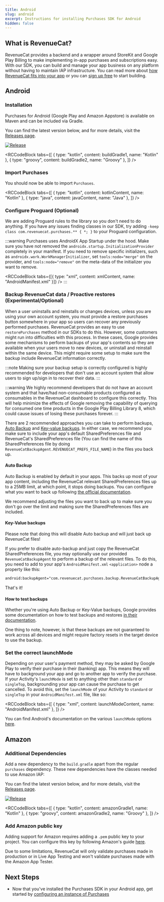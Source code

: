 ```yaml
---
title: Android
slug: android
excerpt: Instructions for installing Purchases SDK for Android
hidden: false
---
```


## What is RevenueCat?

RevenueCat provides a backend and a wrapper around StoreKit and Google Play Billing to make implementing in-app purchases and subscriptions easy. With our SDK, you can build and manage your app business on any platform without having to maintain IAP infrastructure. You can read more about [how RevenueCat fits into your app](https://www.revenuecat.com/blog/growth/where-does-revenuecat-fit-in-your-app/) or you can [sign up free](https://app.revenuecat.com/signup) to start building.

## Android

### Installation

Purchases for Android (Google Play and Amazon Appstore) is available on Maven and can be included via Gradle.

You can find the latest version below, and for more details, visit the [Releases page](https://github.com/RevenueCat/purchases-android/releases).

[![Release](https://img.shields.io/github/v/release/RevenueCat/purchases-android.svg?&style=flat)](https://github.com/RevenueCat/purchases-android/releases)


<RCCodeBlock
  tabs={[
    { type: "kotlin", content: buildGradle1, name: "Kotlin" },
    { type: "groovy", content: buildGradle2, name: "Groovy" },
  ]}
/>

### Import Purchases

You should now be able to import `Purchases`.


<RCCodeBlock
  tabs={[
    { type: "kotlin", content: kotlinContent, name: "Kotlin" },
    { type: "java", content: javaContent, name: "Java" },
  ]}
/>

### Configure Proguard (Optional)

We are adding Proguard rules to the library so you don't need to do anything. If you have any issues finding classes in our SDK, try adding `-keep class com.revenuecat.purchases.** { *; }` to your Proguard configuration.

:::warning
Purchases uses AndroidX App Startup under the hood. Make sure you have not removed the `androidx.startup.InitializationProvider` completely in your manifest. If you need to remove specific initializers, such as `androidx.work.WorkManagerInitializer`, set `tools:node="merge"` on the provider, and `tools:node="remove"` on the meta-data of the initializer you want to remove.


<RCCodeBlock
  tabs={[{ type: "xml", content: xmlContent, name: "AndroidManifest.xml" }]}
/>
:::

### Backup RevenueCat data / Proactive restores (Experimental/Optional)

When a user uninstalls and reinstalls or changes devices, unless you are using your own account system, you must provide a restore purchases button somewhere in your app so users can recover any previously performed purchases. RevenueCat provides an easy to use `restorePurchases` method in our SDKs to do this. However, some customers might run into difficulties with this process. In these cases, Google provides some mechanisms to perform backups of your app's contents so they are available when your users move to new devices, or uninstall and reinstall within the same device. This might require some setup to make sure the backup include RevenueCat information correctly.

:::note
Making sure your backup setup is correctly configured is highly recommended for developers that don't use an account system that allow users to sign up/sign in to recover their data.
:::

:::warning
We highly recommend developers that do not have an account system and that have/had non-consumable products configured as consumables in the RevenueCat dashboard to configure this correctly.
This will help minimize the effects of Google removing the capability of querying for consumed one time products in the Google Play Billing Library 8, which could cause issues of losing these purchases forever.
:::

There are 2 recommended approaches you can take to perform backups, [Auto Backup](https://developer.android.com/identity/data/autobackup) and [Key-value backups](https://developer.android.com/identity/data/keyvaluebackup). 
In either case, we recommend you make sure to include your app's default SharedPreferences file and RevenueCat's SharedPreferences file (You can find the name of this SharedPreferences file by doing `RevenueCatBackupAgent.REVENUECAT_PREFS_FILE_NAME`) in the files you back up. 

#### Auto Backup
Auto Backup is enabled by default in your apps. This backs up most of your app content, including the RevenueCat relevant SharedPreferences files up to a 25MB limit, at which point, it stops doing backups. You can configure what you want to back up following [the official documentation](https://developer.android.com/identity/data/autobackup#IncludingFiles). 

We recommend adjusting the files you want to back up to make sure you don't go over the limit and making sure the SharedPreferences files are included.

#### Key-Value backups
Please note that doing this will disable Auto backup and will just back up RevenueCat files!

If you prefer to disable auto-backup and just copy the RevenueCat SharedPreferences file, you may optionally use our provided `RevenueCatBackupAgent` to perform a backup of the relevant files. To do this, you need to add to your app's `AndroidManifest.xml` `<application>` node a property like this:

```xml
android:backupAgent="com.revenuecat.purchases.backup.RevenueCatBackupAgent"
```

That's it!

#### How to test backups
Whether you're using Auto Backup or Key-Value backups, Google provides some documentation on how to test backups and restores [in their documentation](https://developer.android.com/identity/data/testingbackup).

One thing to note, however, is that these backups are not guaranteed to work across all devices and might require factory resets in the target device to use the backup.

### Set the correct launchMode

Depending on your user's payment method, they may be asked by Google Play to verify their purchase in their (banking) app. This means they will have to background your app and go to another app to verify the purchase. If your Activity's `launchMode` is set to anything other than `standard` or `singleTop`, backgrounding your app can cause the purchase to get cancelled. To avoid this, set the `launchMode` of your Activity to `standard` or `singleTop` in your `AndroidManifest.xml` file, like so:


<RCCodeBlock
  tabs={[
    { type: "xml", content: launchModeContent, name: "AndroidManifest.xml" },
  ]}
/>

You can find Android's documentation on the various `launchMode` options [here](https://developer.android.com/guide/topics/manifest/activity-element#lmode).

## Amazon

### Additional Dependencies

Add a new dependency to the `build.gradle` apart from the regular `purchases` dependency. These new dependencies have the classes needed to use Amazon IAP:

You can find the latest version below, and for more details, visit the [Releases page](https://github.com/RevenueCat/purchases-android/releases).

[![Release](https://img.shields.io/github/v/release/RevenueCat/purchases-android.svg?&style=flat)](https://github.com/RevenueCat/purchases-android/releases)


<RCCodeBlock
  tabs={[
    { type: "kotlin", content: amazonGradle1, name: "Kotlin" },
    { type: "groovy", content: amazonGradle2, name: "Groovy" },
  ]}
/>

### Add Amazon public key

Adding support for Amazon requires adding a `.pem` public key to your project. You can configure this key by following Amazon's guide [here](https://developer.amazon.com/es/docs/in-app-purchasing/integrate-appstore-sdk.html#configure_key).

Due to some limitations, RevenueCat will only validate purchases made in production or in Live App Testing and won't validate purchases made with the Amazon App Tester.

## Next Steps

- Now that you've installed the Purchases SDK in your Android app, get started by [configuring an instance of Purchases ](/getting-started/quickstart#4-using-revenuecats-purchases-sdk)
